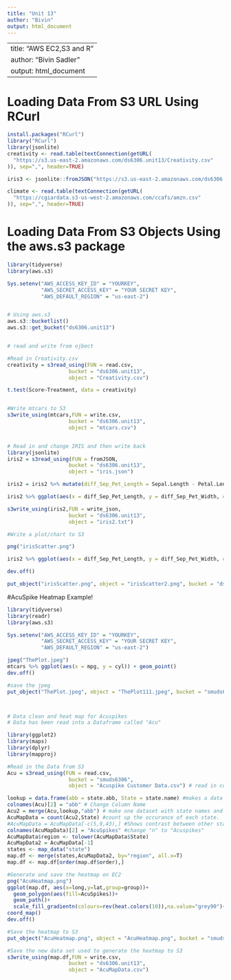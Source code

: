 ```yaml
---
title: "Unit 13"
author: "Bivin"
output: html_document
---
```


---
title: "AWS EC2,S3 and R"
author: "Bivin Sadler"
output: html_document
---

# Loading Data From S3 URL Using RCurl
```r
install.packages("RCurl")
library("RCurl") 
library(jsonlite)
creativity <- read.table(textConnection(getURL(
  "https://s3.us-east-2.amazonaws.com/ds6306.unit13/Creativity.csv"
)), sep=",", header=TRUE)

iris3 <- jsonlite::fromJSON("https://s3.us-east-2.amazonaws.com/ds6306.unit13/iris.json")

climate <- read.table(textConnection(getURL(
  "https://cgiardata.s3-us-west-2.amazonaws.com/ccafs/amzn.csv"
)), sep=",", header=TRUE)
```



# Loading Data From S3 Objects Using the aws.s3 package
```r
library(tidyverse)
library(aws.s3)

Sys.setenv("AWS_ACCESS_KEY_ID" = "YOURKEY",
           "AWS_SECRET_ACCESS_KEY" = "YOUR SECRET KEY",
           "AWS_DEFAULT_REGION" = "us-east-2")


# Using aws.s3
aws.s3::bucketlist()
aws.s3::get_bucket("ds6306.unit13")


# read and write from ojbect

#Read in Creativity.csv
creativity = s3read_using(FUN = read.csv,
                    bucket = "ds6306.unit13",
                    object = "Creativity.csv")

t.test(Score~Treatment, data = creativity)


#Write mtcars to S3
s3write_using(mtcars,FUN = write.csv,
                    bucket = "ds6306.unit13",
                    object = "mtcars.csv")


# Read in and change IRIS and then write back
library(jsonlite)
iris2 = s3read_using(FUN = fromJSON,
                    bucket = "ds6306.unit13",
                    object = "iris.json")

iris2 = iris2 %>% mutate(diff_Sep_Pet_Length = Sepal.Length - Petal.Length, diff_Sep_Pet_Width = Sepal.Width - Petal.Width)

iris2 %>% ggplot(aes(x = diff_Sep_Pet_Length, y = diff_Sep_Pet_Width, color = Species)) + geom_point() + geom_smooth(method = "lm")

s3write_using(iris2,FUN = write_json,
                    bucket = "ds6306.unit13",
                    object = "iris2.txt")

#Write a plot/chart to S3

png("irisScatter.png")

iris2 %>% ggplot(aes(x = diff_Sep_Pet_Length, y = diff_Sep_Pet_Width, color = Species)) + geom_point() + geom_smooth(method = "lm")

dev.off()

put_object("irisScatter.png", object = "irisScatter2.png", bucket = "ds6306.unit13")

```



#AcuSpike Heatmap Example!
```r

library(tidyverse)
library(readr)
library(aws.s3)

Sys.setenv("AWS_ACCESS_KEY_ID" = "YOURKEY",
           "AWS_SECRET_ACCESS_KEY" = "YOUR SECRET KEY",
           "AWS_DEFAULT_REGION" = "us-east-2")

jpeg("ThePlot.jpeg")
mtcars %>% ggplot(aes(x = mpg, y = cyl)) + geom_point()
dev.off()

#save the jpeg
put_object("ThePlot.jpeg", object = "ThePlot111.jpeg", bucket = "smuds6306")



# Data clean and heat map for Acuspikes 
# Data has been read into a Dataframe called "Acu"

library(ggplot2)
library(maps)
library(dplyr)
library(mapproj)

#Read in the Data from S3
Acu = s3read_using(FUN = read.csv,
                    bucket = "smuds6306",
                    object = "Acuspike Customer Data.csv") # read in company data

lookup = data.frame(abb = state.abb, State = state.name) #makes a data frame with State name and abbreviation. 
colnames(Acu)[2] = "abb" # Change Column Name
Acu2 = merge(Acu,lookup,"abb") # make one dataset with state names and abb
AcuMapData = count(Acu2,State) #count up the occurance of each state. 
#AcuMapData = AcuMapData[-c(5,9,43),] #Shows contrast between other states better
colnames(AcuMapData)[2] = "AcuSpikes" #change "n" to "Acuspikes"
AcuMapData$region <- tolower(AcuMapData$State)
AcuMapData2 = AcuMapData[-1]
states <- map_data("state")
map.df <- merge(states,AcuMapData2, by="region", all.x=T)
map.df <- map.df[order(map.df$order),]

#Generate and save the heatmap on EC2
png("AcuHeatmap.png")
ggplot(map.df, aes(x=long,y=lat,group=group))+
  geom_polygon(aes(fill=AcuSpikes))+
  geom_path()+ 
  scale_fill_gradientn(colours=rev(heat.colors(10)),na.value="grey90")+ggtitle("Acuspike Systems by State")+
coord_map()
dev.off()

#Save the heatmap to S3
put_object("AcuHeatmap.png", object = "AcuHeatmap.png", bucket = "smuds6306")

#Save the new data set used to generate the heatmap to S3
s3write_using(map.df,FUN = write.csv,
                    bucket = "ds6306.unit13",
                    object = "AcuMapData.csv")

```




